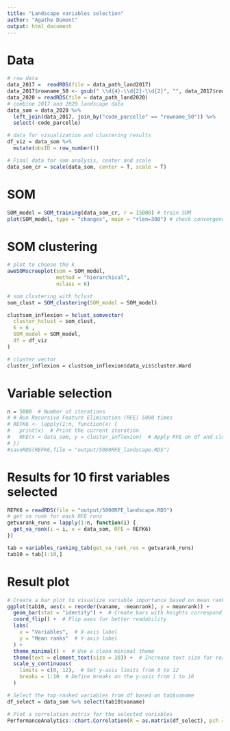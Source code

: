 ```yaml
---
title: "Landscape variables selection"
author: "Agathe Dumont"
output: html_document
---
```

# Data 
```r
# raw data
data_2017 =  readRDS(file = data_path_land2017)
data_2017$rowname_50 <- gsub(" \\d{4}-\\d{2}-\\d{2}", "", data_2017$rowname_50)
data_2020 = readRDS(file = data_path_land2020)
# combine 2017 and 2020 landscape data
data_som = data_2020 %>%
  left_join(data_2017, join_by("code_parcelle" == "rowname_50")) %>%
  select(-code_parcelle)

# data for visualization and clustering results
df_viz = data_som %>%
  mutate(obsID = row_number())

# Final data for som analysis, center and scale
data_som_cr = scale(data_som, center = T, scale = T) 
```

# SOM
```r
SOM_model = SOM_training(data_som_cr, r = 15000) # train SOM
plot(SOM_model, type = "changes", main = "rlen=300") # check convergence 
```

# SOM clustering
```r
# plot to choose the k
aweSOMscreeplot(som = SOM_model,
                method = "hierarchical",
                nclass = 6) 

# som clustering with hclust
som_clust = SOM_clustering(SOM_model = SOM_model)

clustsom_inflexion = hclust_somvector(
  cluster_hclust = som_clust,
  k = 6 ,
  SOM_model = SOM_model,
  df = df_viz
)

# cluster vector
cluster_inflexion = clustsom_inflexion$data_vis$cluster.Ward
```

# Variable selection
```r
n = 5000  # Number of iterations
# # Run Recursive Feature Elimination (RFE) 5000 times
# REFK6 <- lapply(1:n, function(x) {
#   print(x)  # Print the current iteration
#   RFE(x = data_som, y = cluster_inflexion)  # Apply RFE on df and cluster_inflexion
# })
#saveRDS(REFK6,file = "output/5000RFE_landscape.RDS")
```

# Results for 10 first variables selected 
```r
REFK6 = readRDS(file = "output/5000RFE_landscape.RDS")
# get va runk for each RFE runs
getvarank_runs = lapply(1:n, function(i) {  
  get_va_rank(i = i, x = data_som, RFE = REFK6)
})

tab = variables_ranking_tab(get_va_rank_res = getvarank_runs)
tab10 = tab[1:10,]
```

# Result plot
```r
# Create a bar plot to visualize variable importance based on mean rank
ggplot(tab10, aes(x = reorder(vaname, -meanrank), y = meanrank)) +
  geom_bar(stat = "identity") +  # Create bars with heights corresponding to mean ranks
  coord_flip() +  # Flip axes for better readability
  labs(
    x = "Variables",  # X-axis label
    y = "Mean ranks"  # Y-axis label
  ) +
  theme_minimal() +  # Use a clean minimal theme
  theme(text = element_text(size = 20)) +  # Increase text size for readability
  scale_y_continuous(
    limits = c(0, 12),  # Set y-axis limits from 0 to 12
    breaks = 1:10  # Define breaks on the y-axis from 1 to 10
  )

# Select the top-ranked variables from df based on tab$vaname
df_select = data_som %>% select(tab10$vaname)

# Plot a correlation matrix for the selected variables
PerformanceAnalytics::chart.Correlation(R = as.matrix(df_select), pch = "+")
```

